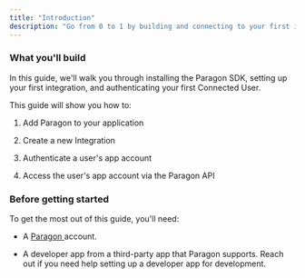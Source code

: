 ```yaml
---
title: "Introduction"
description: "Go from 0 to 1 by building and connecting to your first integration on Paragon"
---
```


### What you'll build

In this guide, we'll walk you through installing the Paragon SDK, setting up your first integration, and authenticating your first Connected User.

This guide will show you how to:

1. Add Paragon to your application

2. Create a new Integration

3. Authenticate a user's app account

4. Access the user's app account via the Paragon API

### Before getting started

To get the most out of this guide, you'll need:

* A [Paragon ](https://app.useparagon.com/signup)account.

* A developer app from a third-party app that Paragon supports. Reach out if you need help setting up a developer app for development.
